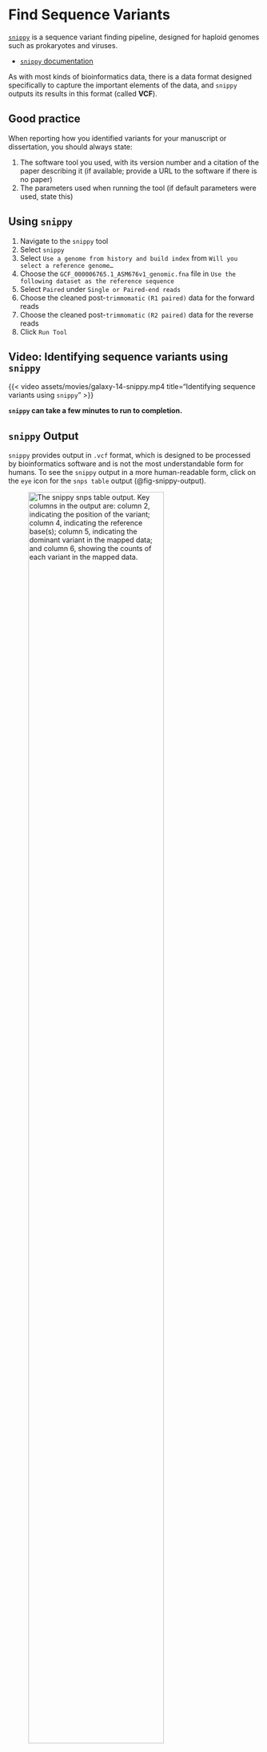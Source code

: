 # Find Sequence Variants {#sec-snippy}

[`snippy`](https://github.com/tseemann/snippy) is a sequence variant finding pipeline, designed for haploid genomes such as prokaryotes and viruses.

- [`snippy` documentation](https://github.com/tseemann/snippy)

As with most kinds of bioinformatics data, there is a data format designed specifically to capture the important elements of the data, and `snippy` outputs its results in this format (called **VCF**).

::: { .callout-important }
## Good practice

When reporting how you identified variants for your manuscript or dissertation, you should always state:

1. The software tool you used, with its version number and a citation of the paper describing it (if available; provide a URL to the software if there is no paper)
2. The parameters used when running the tool (if default parameters were used, state this)
:::

## Using `snippy`

1. Navigate to the `snippy` tool
2. Select `snippy`
3. Select `Use a genome from history and build index` from `Will you select a reference genome…`
4. Choose the `GCF_000006765.1_ASM676v1_genomic.fna` file in `Use the following dataset as the reference sequence`
5. Select `Paired` under `Single or Paired-end reads`
6. Choose the cleaned post-`trimmomatic` `(R1 paired)` data for the forward reads
7. Choose the cleaned post-`trimmomatic` `(R2 paired)` data for the reverse reads
8. Click `Run Tool`

::: { .callout-note }
## Video: Identifying sequence variants using `snippy`

{{< video assets/movies/galaxy-14-snippy.mp4 title="Identifying sequence variants using `snippy`" >}}
:::

::: { .callout-caution }
**`snippy` can take a few minutes to run to completion.**
:::

## `snippy` Output

`snippy` provides output in `.vcf` format, which is designed to be processed by bioinformatics software and is not the most understandable form for humans. To see the `snippy` output in a more human-readable form, click on the `eye` icon for the `snps table` output (@fig-snippy-output).


![The `snippy` `snps table` output. Key columns in the output are: column 2, indicating the position of the variant; column 4, indicating the reference base(s); column 5, indicating the dominant variant in the mapped data; and column 6, showing the counts of each variant in the mapped data.](assets/images/snippy_table.png){#fig-snippy-output width="80%"}

::: { .callout-note }
## Video: Inspecting `snippy` output

{{< video assets/movies/galaxy-15-snippy.mp4 title="Inspecting `snippy` output" >}}
:::

::: { .callout-questions }
1. How many variants are there in the SNPs table? How does this compare with your estimate from `JBrowse` visualisation?
2. Can you find SNPs from the `snippy` output manually using JBrowse in your earlier visualisation?
3. Can you find any SNPs that are different or inconsistent between the `JBrowse` and `snippy` outputs?

::: { .callout-caution }
## Explaining your observations

Bioinformatic tools that perform the same kind of task may differ in exactly how they carry out that task.
This can result in them generating output that is not identical, even if they claim to calculate the same kind of value or make the same kind of measurement.

Even different versions of the same tool might differ and produce different output, so **it is good practice to explain exactly which version of a software tool you use in your work**.
:::

:::

::: { .callout-challenge }
The PAO1 isolate was sequenced at the turn of the millennium (@Stover2000-fp) and is a common laboratory reference straiin.
It would be useful to map your isolate's reads against an assembled genome from your study.
You have one such genome assembly in `ERR531413_asm.fasta`

1. Map your `ERR531380` isolate reads to the `ERR531413_asm.fasta` assembly using `snippy`.
2. How many sequence variants are there between the two genomes?
3. Why might you think that your study isolate shares a more, or less, recent common ancestory with `ERR531413`?
:::

## Next Steps

In the next section you will assemble the genome of your isolate. The resulting sequence will be informative for tracing the likely routes of transmission in the hospital ward.
